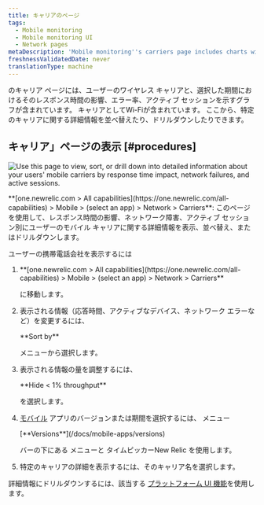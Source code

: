 ```yaml
---
title: キャリアのページ
tags:
  - Mobile monitoring
  - Mobile monitoring UI
  - Network pages
metaDescription: 'Mobile monitoring''s carriers page includes charts with your mobile carriers and their response time impact, network failure rate, and active users.'
freshnessValidatedDate: never
translationType: machine
---
```


<InlinePopover type="mobile"/>のキャリア ページには、ユーザーのワイヤレス キャリアと、選択した期間におけるそのレスポンス時間の影響、エラー率、アクティブ セッションを示すグラフが含まれています。 キャリアとしてWi-Fiが含まれています。 ここから、特定のキャリアに関する詳細情報を並べ替えたり、ドリルダウンしたりできます。

## キャリア」ページの表示 [#procedures]

<img
  title="Mobile carriers"
  alt="Use this page to view, sort, or drill down into detailed information about your users' mobile carriers by response time impact, network failures, and active sessions."
  src="/images/mobile_screenshot-full_carriers-summary.webp"
/>

<figcaption>
  <DNT>**[one.newrelic.com > All capabilities](https://one.newrelic.com/all-capabilities) > Mobile > (select an app) > Network > Carriers**</DNT>: このページを使用して、レスポンス時間の影響、ネットワーク障害、アクティブ セッション別にユーザーのモバイル キャリアに関する詳細情報を表示、並べ替え、またはドリルダウンします。
</figcaption>

ユーザーの携帯電話会社を表示するには

1. <DNT>
     **[one.newrelic.com > All capabilities](https://one.newrelic.com/all-capabilities) > Mobile > (select an app) > Network > Carriers**
   </DNT>

   に移動します。

2. 表示される情報（応答時間、アクティブなデバイス、ネットワーク エラーなど）を変更するには、

   <DNT>
     **Sort by**
   </DNT>

   メニューから選択します。

3. 表示される情報の量を調整するには、

   <DNT>
     **Hide &lt; 1% throughput**
   </DNT>

   を選択します。

4. [モバイル](/docs/query-your-data/explore-query-data/dashboards/manage-your-dashboard/#dash-time-picker) アプリのバージョンまたは期間を選択するには、 メニュー

   <DNT>
     [**Versions**](/docs/mobile-apps/versions)
   </DNT>

   バーの下にある メニューと タイムピッカーNew Relic を使用します。

5. 特定のキャリアの詳細を表示するには、そのキャリア名を選択します。

詳細情報にドリルダウンするには、該当する [プラットフォーム UI 機能](/docs/new-relic-solutions/new-relic-one/introduction-new-relic-platform)を使用します。
